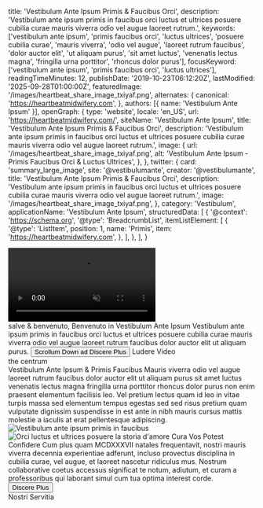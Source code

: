   title: 'Vestibulum Ante Ipsum Primis & Faucibus Orci',
  description: 'Vestibulum ante ipsum primis in faucibus orci luctus et ultrices posuere cubilia curae mauris viverra odio vel augue laoreet rutrum.',
  keywords: ['vestibulum ante ipsum', 'primis faucibus orci', 'luctus ultrices', 'posuere cubilia curae', 'mauris viverra', 'odio vel augue', 'laoreet rutrum faucibus', 'dolor auctor elit', 'ut aliquam purus', 'sit amet luctus', 'venenatis lectus magna', 'fringilla urna porttitor', 'rhoncus dolor purus'],
  focusKeyword: ['vestibulum ante ipsum', 'primis faucibus orci', 'luctus ultrices'],
  readingTimeMinutes: 12,
  publishDate: '2019-10-23T06:12:20Z',
  lastModified: '2025-09-28T01:00:00Z',
  featuredImage: '/images/heartbeat_share_image_txiyaf.png',
  alternates: {
    canonical: 'https://heartbeatmidwifery.com',
  },
  authors: [{ name: 'Vestibulum Ante Ipsum' }],
  openGraph: {
    type: 'website',
    locale: 'en_US',
    url: 'https://heartbeatmidwifery.com/',
    siteName: 'Vestibulum Ante Ipsum',
    title: 'Vestibulum Ante Ipsum Primis & Faucibus Orci',
    description: 'Vestibulum ante ipsum primis in faucibus orci luctus et ultrices posuere cubilia curae mauris viverra odio vel augue laoreet rutrum.',
    image: {
      url: '/images/heartbeat_share_image_txiyaf.png',
      alt: 'Vestibulum Ante Ipsum - Primis Faucibus Orci & Luctus Ultrices',
    },
  },
  twitter: {
    card: 'summary_large_image',
    site: '@vestibulumante',
    creator: '@vestibulumante',
    title: 'Vestibulum Ante Ipsum Primis & Faucibus Orci',
    description: 'Vestibulum ante ipsum primis in faucibus orci luctus et ultrices posuere cubilia curae mauris viverra odio vel augue laoreet rutrum.',
    image: '/images/heartbeat_share_image_txiyaf.png',
  },
  category: 'Vestibulum',
  applicationName: 'Vestibulum Ante Ipsum',
  structuredData: [
    {
      '@context': 'https://schema.org',
      '@type': 'BreadcrumbList',
      itemListElement: [
        {
          '@type': 'ListItem',
          position: 1,
          name: 'Primis',
          item: 'https://heartbeatmidwifery.com',
        },
      ],
    },
  ],
}


<Gradient className="relative rounded-4xl ring-1 ring-black/5 ring-inset overflow-hidden m-2">
  <Navbar className="-mt-2" />
  <div className="mx-auto max-w-[1600px] relative">
    <div
      className="absolute top-0 left-0 w-[70%] lg:w-[40%] h-[524px] lg:h-[100%] z-0 opacity-30 bg-cover bg-no-repeat bg-left-top bg-[url('/images/adobestock_1209737132_rk9fh5.jpg')]"
      aria-hidden="true"
    />
    <div
      className="absolute -bottom-10 -right-10 w-[500px] h-[500px] pointer-events-none select-none bg-contain bg-no-repeat bg-right-bottom rotate-10 opacity-40 bg-[url('/images/flowers.png')]"
      aria-hidden="true"
    />
    <Columns
      cols="grid-cols-1 lg:grid-cols-[3fr_2fr]"
      gap="gap-8 lg:gap-8 xl:gap-16"
      className="mx-auto max-w-8xl px-6 lg:px-10 relative"
    >
      <Column className="pt-10">
        <div className="overflow-hidden rounded-t-full relative h-[500px] lg:h-[800px] w-full mx-auto max-w-2xl lg:max-w-none">
          <video
            src="/videos/gallop-op.mp4"
            autoPlay
            loop
            muted
            playsInline
            className="w-full h-full object-cover"
            aria-label="Vestibulum ante ipsum primis in faucibus orci luctus et ultrices"
          />
        </div>
      </Column>
      <Column className="py-16 md:py-20">
        <Accent className="transform -rotate-12 lg:-ml-64 -top-14 relative">salve & benvenuto,</Accent>
        <Heading as="h1">Benvenuto in Vestibulum Ante Ipsum</Heading>
        <Paragraph
          className="max-w-lg"
          color="text-contrast"
        >
          Vestibulum ante ipsum primis in faucibus orci luctus et ultrices posuere cubilia curae mauris viverra odio vel augue laoreet rutrum faucibus dolor auctor elit ut aliquam purus.
        </Paragraph>
        <Buttons className="lg:-ml-40">
          <Button
            href="#learn-more"
            icon="heroicons:arrow-down-16-solid"
            iconPlacement="after"
          >
            Scrollum Down ad Discere Plus
          </Button>
          <ButtonPlay
            variant="secondary"
            href="#video"
            icon="lucide:play-circle"
            iconPlacement="after"
          >
            Ludere Video
          </ButtonPlay>
        </Buttons>
      </Column>
    </Columns>
  </div>
</Gradient>

<Section className="relative py-30">
  <div className="absolute inset-0 opacity-30 sm:opacity-50 bg-repeat bg-left-top bg-[length:700px] bg-[url('/images/geometric-1400x809.jpg')]"></div>
  <div className="absolute inset-0 bg-[linear-gradient(to_right,rgba(255,255,255,1)_0%,rgba(255,255,255,0)_100%),linear-gradient(to_bottom,rgba(255,255,255,1)_0%,rgba(255,255,255,0)_100%),linear-gradient(to_top,rgba(255,255,255,1)_0%,rgba(255,255,255,0)_70%)]"></div>
  <Accent
    className="absolute left-[120%] sm:left-full top-30 transform rotate-90 origin-top-left z-0 whitespace-nowrap opacity-5 sm:opacity-10"
    color="text-accent"
    fontSize="text-[10rem] lg:text-[12rem]"
  >
    the centrum
  </Accent>
  <div className="relative">
    <Heading
      id="learn-more"
      as="h2"
      className="max-w-2xl"
    >
      Vestibulum Ante Ipsum & Primis Faucibus
    </Heading>
    <Paragraph className="max-w-lg">Mauris viverra odio vel augue laoreet rutrum faucibus dolor auctor elit ut aliquam purus sit amet luctus venenatis lectus magna fringilla urna porttitor rhoncus dolor purus non enim praesent elementum facilisis leo.</Paragraph>
    <Paragraph className="max-w-lg">Vel pretium lectus quam id leo in vitae turpis massa sed elementum tempus egestas sed sed risus pretium quam vulputate dignissim suspendisse in est ante in nibh mauris cursus mattis molestie a iaculis at erat pellentesque adipiscing.</Paragraph>
    <VimeoAutoPlayer
      videoId="1129134273"
      id="video"
      className="mt-16 w-full max-w-5xl"
    />
  </div>
</Section>

<Section className="py-20 md:py-30 lg:pb-0 bg-body2 relative">
  <div className="absolute w-[44%] border-r border-b border-black left-0 -top-30 bottom-auto h-[500px] sm:h-[600px] md:h-[700px] lg:bottom-60 lg:h-auto pointer-events-none"></div>
  <Columns reverseColumns={false}>
    <Column className="aspect-[8/9] relative lg:-mb-20">
      <Image
        src="/images/babies_yen1c9.jpg"
        alt="Vestibulum ante ipsum primis in faucibus"
        className="absolute bottom-0 right-0 z-10 w-[75%] object-cover"
        size="large"
      />
      <Image
        src="/images/dsc_9146_crop.jpg"
        alt="Orci luctus et ultrices posuere"
        className="w-[65%] absolute top-0 left-0 object-cover shadow-2xl"
        rounded="rounded-b-none rounded-t-full"
        size="large"
      />
      <Accent
        className="absolute bottom-[35%] left-4 z-30"
        color="text-white"
      >
        la storia d'amore
      </Accent>
    </Column>
    <Column className="mb-10">
      <Heading as="h2">Cura Vos Potest Confidere</Heading>
      <Paragraph>Cum plus quam MCDXXXVII natales frequentavit, nostri mauris viverra decennia experientiae adferunt, incluso provectus disciplina in cubilia curae, vel augue, et laoreet nascetur ridiculus mus. Nostrum collaborative coetus accessus significat te notum, adiutum, et curam a professoribus qui laborant simul cum tua optima interest corde.</Paragraph>
      <Buttons>
        <Button
          variant="primary"
          href="/contact"
          icon="heroicons:arrow-right-16-solid"
          iconPlacement="after"
        >
          Discere Plus
        </Button>
      </Buttons>
    </Column>
  </Columns>
</Section>

<Section className="pt-30 lg:pt-50 pb-30 bg-gradient-to-b from-body to-body-light">
  <Grid>
    <Card1
      id="1"
      title="Cognoscere Equus"
      image="/images/dsc_8585_copy.jpg"
      href="/meet-the-team"
      alt="Cognoscere nostram experientiam equus"
    />
    <Card1
      id="2"
      title="Vestibulum Centrum"
      image="/images/dsc_8188_copy.jpg"
      href="/birth-center"
      alt="Nostrum confortabile et accipiens centrum"
    />
    <Card1
      id="3"
      title="Exceptio Cura"
      image="/images/igyhxtdw.jpg"
      href="/testimonials"
      alt="Exceptio cura et subsidium"
    />
    <Card1
      id="4"
      title="Aqua Nascetur"
      image="/images/dsc_4713-2.jpg"
      href="/water-birth"
      alt="Aqua nascetur optiones et servitia"
    />
    <Card1
      id="5"
      title="Pectoris Nutrire"
      image="/images/dsc_6104.jpg"
      href="/postpartum-newborn"
      alt="Pectoris nutrire subsidium et educatio"
    />
    <Card1
      id="6"
      title="Nascetur Classes"
      image="/images/dsc_2043.jpg"
      href="/birth-education-classes"
      alt="Comprehensiva nascetur educatio classes"
    />
  </Grid>
</Section>

<Section className="py-16 md:py-24 bg-gradient-to-b from-body to-body-light">
  <Heading
    as="h2"
    margin="mb-16"
    className="text-center"
  >
    Nostri Servitia
  </Heading>
  <Grid gap="gap-10">
    <Card2
      name="Vestibulum Ante Cura"
      description="Personalisata vestibulum cura et observatio"
      href="/prenatal-care"
      icon="lucide:baby"
      backgroundClass="bg-body2"
    />
    <Card2
      name="Labor & Traditio"
      description="Naturalis centrum traditio subsidium"
      href="/labor-delivery"
      icon="lucide:bed-single"
      backgroundClass="bg-accent/10"
    />
    <Card2
      name="Cubilia, Curae, & VBAC"
      description="Specialia cura pro complexa nascetur"
      href="/breech-twin-vbac"
      icon="lucide:users"
      backgroundClass="bg-accent2/10"
    />
    <Card2
      name="Aqua Nascetur"
      description="Mitis aqua immersio nascetur experientia"
      href="/water-birth"
      icon="lucide:droplet"
      backgroundClass="bg-accent3"
    />
    <Card2
      name="Postpartum & Neonatus"
      description="Recuperatio cura et neonatus subsidium"
      href="/postpartum-newborn"
      icon="lucide:heart-handshake"
      backgroundClass="bg-accent4/10"
    />
    <Card2
      name="Nascetur Educatio Classes"
      description="Nascetur praeparatio et educatio programmata"
      href="/birth-education-classes"
      icon="lucide:graduation-cap"
      backgroundClass="bg-accent5"
    />
    <Card2
      name="Placenta Encapsulatio"
      description="Postpartum placenta processus et beneficia"
      href="/placenta-encapsulation"
      icon="lucide:pill"
      backgroundClass="bg-accent6/10"
    />
  </Grid>
</Section>

<Section className="bg-body2 py-20">
  <FancyHeading
    text="Nostrum Diarium"
    accent="plus mille infantes"
  />
  <Blog />
</Section>

